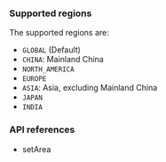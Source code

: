 
<PlatformWrapper platform="web">

### Supported regions

The supported regions are:

* `GLOBAL` (Default)
* `CHINA`: Mainland China
* `NORTH_AMERICA`
* `EUROPE`
* `ASIA`: Asia, excluding Mainland China
* `JAPAN`
* `INDIA`

### API references

* <Link to = "{{global.API_REF_WEB_ROOT}}/interfaces/iagorartc.html#setarea">setArea</Link>
</PlatformWrapper>
